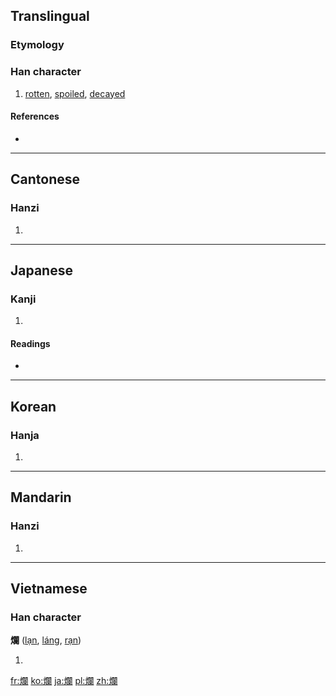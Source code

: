 {{also|烂}}
==Translingual==

===Etymology===
{{Han compound|火|闌|t1=fire|ls=psc}}

===Han character===
{{Han char|rn=86|rad=火|as=17|sn=21|four=9782<sub>0</sub>|canj=火日弓田 (FANW)}}

# [[rotten]], [[spoiled]], [[decayed]]

====References====
* {{Han ref|kx=0687.250|dkj=19604|dj=1099.120|hdz=32249.020|uh=721B|ud=29211|bh=C4EA|bd=50410}}

----

==Cantonese==

===Hanzi===
{{yue-hanzi|jyut=|y=laan6|sim=烂}}

# {{defn|lang=yue|sort=火17}}

----

==Japanese==

===Kanji===
{{ja-kanji|grade=|rs=火17}}

# {{defn|lang=ja|sort=火17}}

====Readings====
* {{ja-readings|on=[[らん]] (ran)|kun=[[ただれる]] (tadareru)}}

----

==Korean==

===Hanja===
{{ko-hanja|hangeul=란>난|eumhun=|rv=ran>nan|mr=ran>nan|y=lan>nan}}

# {{defn|lang=ko|sort=火17}}

----

==Mandarin==

===Hanzi===
{{cmn-hanzi|sim=烂|pin=[[jiào]] ([[jiao4]]), [[làn]] ([[lan4]])|wg=chiao<sup>4</sup>, lan<sup>4</sup>}}

# {{defn|lang=cmn|sort=火17}}

----

==Vietnamese==

===Han character===
'''爛''' ([[lạn]], [[láng]], [[rạn]])

# {{defn|lang=vi}}

[[fr:爛]]
[[ko:爛]]
[[ja:爛]]
[[pl:爛]]
[[zh:爛]]